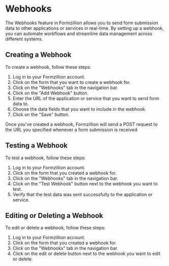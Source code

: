 # Webhooks

The Webhooks feature in Formzillion allows you to send form submission data to other applications or services in real-time. By setting up a webhook, you can automate workflows and streamline data management across different systems.

## Creating a Webhook

To create a webhook, follow these steps:

1. Log in to your Formzillion account.
2. Click on the form that you want to create a webhook for.
3. Click on the "Webhooks" tab in the navigation bar.
4. Click on the "Add Webhook" button.
5. Enter the URL of the application or service that you want to send form data to.
6. Choose the data fields that you want to include in the webhook.
7. Click on the "Save" button.

Once you've created a webhook, Formzillion will send a POST request to the URL you specified whenever a form submission is received.

## Testing a Webhook

To test a webhook, follow these steps:

1. Log in to your Formzillion account.
2. Click on the form that you created a webhook for.
3. Click on the "Webhooks" tab in the navigation bar.
4. Click on the "Test Webhook" button next to the webhook you want to test.
5. Verify that the test data was sent successfully to the application or service.

## Editing or Deleting a Webhook

To edit or delete a webhook, follow these steps:

1. Log in to your Formzillion account.
2. Click on the form that you created a webhook for.
3. Click on the "Webhooks" tab in the navigation bar.
4. Click on the edit or delete button next to the webhook you want to edit or delete.
